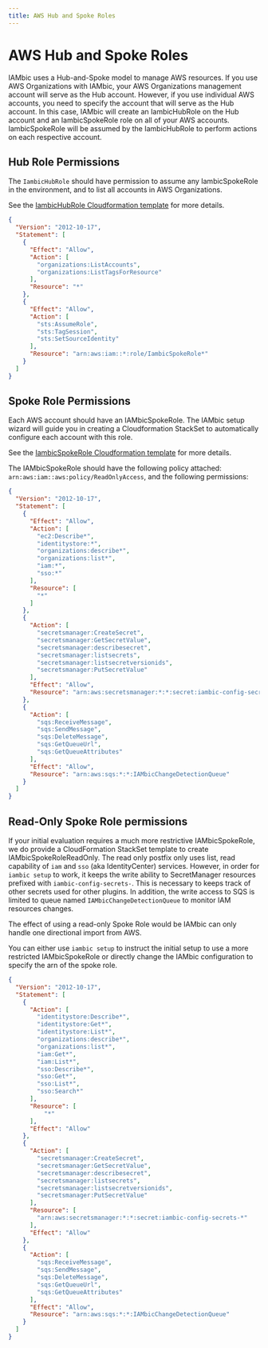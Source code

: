 ```yaml
---
title: AWS Hub and Spoke Roles
---
```


# AWS Hub and Spoke Roles

IAMbic uses a Hub-and-Spoke model to manage AWS resources. If you use AWS Organizations with IAMbic,
your AWS Organizations management account will serve as the Hub account. However, if you use individual AWS accounts,
you need to specify the account that will serve as the Hub account. In this case, IAMbic will create an
IambicHubRole on the Hub account and an IambicSpokeRole role on all of your AWS accounts. IambicSpokeRole will be
assumed by the IambicHubRole to perform actions on each respective account.

## Hub Role Permissions

The `IambicHubRole` should have permission to assume any IambicSpokeRole
in the environment, and to list all accounts in AWS Organizations.

See the [IambicHubRole Cloudformation template](https://github.com/noqdev/iambic/blob/main/iambic/plugins/v0_1_0/aws/cloud_formation/templates/IambicHubRole.yml)
for more details.

```json
{
  "Version": "2012-10-17",
  "Statement": [
    {
      "Effect": "Allow",
      "Action": [
        "organizations:ListAccounts",
        "organizations:ListTagsForResource"
      ],
      "Resource": "*"
    },
    {
      "Effect": "Allow",
      "Action": [
        "sts:AssumeRole",
        "sts:TagSession",
        "sts:SetSourceIdentity"
      ],
      "Resource": "arn:aws:iam::*:role/IambicSpokeRole*"
    }
  ]
}
```

## Spoke Role Permissions

Each AWS account should have an IAMbicSpokeRole.
The IAMbic setup wizard will guide you in creating a Cloudformation StackSet to automatically configure each
account with this role.

See the [IambicSpokeRole Cloudformation template](https://github.com/noqdev/iambic/blob/main/iambic/plugins/v0_1_0/aws/cloud_formation/templates/IambicSpokeRole.yml)
for more details.

The IAMbicSpokeRole should have the following policy attached: `arn:aws:iam::aws:policy/ReadOnlyAccess`,
and the following permissions:


```json
{
  "Version": "2012-10-17",
  "Statement": [
    {
      "Effect": "Allow",
      "Action": [
        "ec2:Describe*",
        "identitystore:*",
        "organizations:describe*",
        "organizations:list*",
        "iam:*",
        "sso:*"
      ],
      "Resource": [
        "*"
      ]
    },
    {
      "Action": [
        "secretsmanager:CreateSecret",
        "secretsmanager:GetSecretValue",
        "secretsmanager:describesecret",
        "secretsmanager:listsecrets",
        "secretsmanager:listsecretversionids",
        "secretsmanager:PutSecretValue"
      ],
      "Effect": "Allow",
      "Resource": "arn:aws:secretsmanager:*:*:secret:iambic-config-secrets-*"
    },
    {
      "Action": [
        "sqs:ReceiveMessage",
        "sqs:SendMessage",
        "sqs:DeleteMessage",
        "sqs:GetQueueUrl",
        "sqs:GetQueueAttributes"
      ],
      "Effect": "Allow",
      "Resource": "arn:aws:sqs:*:*:IAMbicChangeDetectionQueue"
    }
  ]
}
```

## Read-Only Spoke Role permissions

If your initial evaluation requires a much more restrictive IAMbicSpokeRole, we do provide a CloudFormation
StackSet template to create IAMbicSpokeRoleReadOnly. The read only postfix only uses list, read capability of
`iam` and `sso` (aka IdentityCenter) services. However, in order for `iambic setup` to work, it keeps the
write ability to SecretManager resources prefixed with `iambic-config-secrets-`. This is necessary to keeps
track of other secrets used for other plugins. In addition, the write access to SQS is limited to queue
named `IAMbicChangeDetectionQueue` to monitor IAM resources changes.

The effect of using a read-only Spoke Role would be IAMbic can only handle one directional import from AWS.

You can either use `iambic setup` to instruct the initial setup to use a more restricted IAMbicSpokeRole or
directly change the IAMbic configuration to specify the arn of the spoke role.

```json
{
  "Version": "2012-10-17",
  "Statement": [
    {
      "Action": [
        "identitystore:Describe*",
        "identitystore:Get*",
        "identitystore:List*",
        "organizations:describe*",
        "organizations:list*",
        "iam:Get*",
        "iam:List*",
        "sso:Describe*",
        "sso:Get*",
        "sso:List*",
        "sso:Search*"
      ],
      "Resource": [
          "*"
      ],
      "Effect": "Allow"
    },
    {
      "Action": [
        "secretsmanager:CreateSecret",
        "secretsmanager:GetSecretValue",
        "secretsmanager:describesecret",
        "secretsmanager:listsecrets",
        "secretsmanager:listsecretversionids",
        "secretsmanager:PutSecretValue"
      ],
      "Resource": [
        "arn:aws:secretsmanager:*:*:secret:iambic-config-secrets-*"
      ],
      "Effect": "Allow"
    },
    {
      "Action": [
        "sqs:ReceiveMessage",
        "sqs:SendMessage",
        "sqs:DeleteMessage",
        "sqs:GetQueueUrl",
        "sqs:GetQueueAttributes"
      ],
      "Effect": "Allow",
      "Resource": "arn:aws:sqs:*:*:IAMbicChangeDetectionQueue"
    }
  ]
}
```